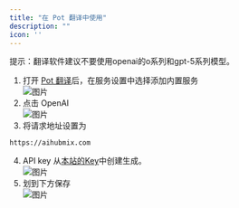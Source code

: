 ```yaml
---
title: "在 Pot 翻译中使用"
description: ""
icon: ''
---
```


提示：翻译软件建议不要使用openai的o系列和gpt-5系列模型。

1. 打开 [Pot 翻译](https://pot-app.com/)后，在服务设置中选择添加内置服务  
![图片](../../public/cn/pot1.png)  
2. 点击 OpenAI  
![图片](../../public/cn/pot2.png) 
3. 将请求地址设置为 
```
https://aihubmix.com
```    
4. API key 从[本站的Key](https://aihubmix.com/token)中创建生成。   
![图片](../../public/cn/pot3.png)
5. 划到下方保存  
![图片](../../public/cn/pot4.png)